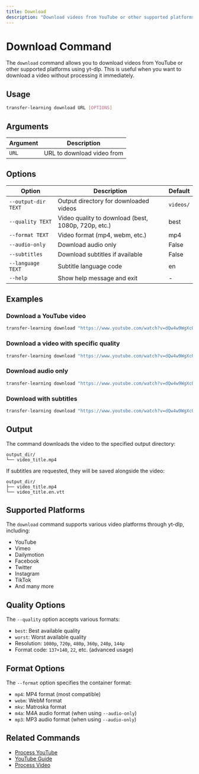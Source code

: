 ```yaml
---
title: Download
description: "Download videos from YouTube or other supported platforms"
---
```


# Download Command

The `download` command allows you to download videos from YouTube or other supported platforms using yt-dlp. This is useful when you want to download a video without processing it immediately.

## Usage

```bash
transfer-learning download URL [OPTIONS]
```

## Arguments

| Argument | Description |
| -------- | ----------- |
| `URL` | URL to download video from |

## Options

| Option | Description | Default |
| ------ | ----------- | ------- |
| `--output-dir TEXT` | Output directory for downloaded videos | `videos/` |
| `--quality TEXT` | Video quality to download (best, 1080p, 720p, etc.) | best |
| `--format TEXT` | Video format (mp4, webm, etc.) | mp4 |
| `--audio-only` | Download audio only | False |
| `--subtitles` | Download subtitles if available | False |
| `--language TEXT` | Subtitle language code | en |
| `--help` | Show help message and exit | - |

## Examples

### Download a YouTube video

```bash
transfer-learning download "https://www.youtube.com/watch?v=dQw4w9WgXcQ"
```

### Download a video with specific quality

```bash
transfer-learning download "https://www.youtube.com/watch?v=dQw4w9WgXcQ" --quality 720p
```

### Download audio only

```bash
transfer-learning download "https://www.youtube.com/watch?v=dQw4w9WgXcQ" --audio-only
```

### Download with subtitles

```bash
transfer-learning download "https://www.youtube.com/watch?v=dQw4w9WgXcQ" --subtitles
```

## Output

The command downloads the video to the specified output directory:

```
output_dir/
└── video_title.mp4
```

If subtitles are requested, they will be saved alongside the video:

```
output_dir/
├── video_title.mp4
└── video_title.en.vtt
```

## Supported Platforms

The `download` command supports various video platforms through yt-dlp, including:

- YouTube
- Vimeo
- Dailymotion
- Facebook
- Twitter
- Instagram
- TikTok
- And many more

## Quality Options

The `--quality` option accepts various formats:

- `best`: Best available quality
- `worst`: Worst available quality
- Resolution: `1080p`, `720p`, `480p`, `360p`, `240p`, `144p`
- Format code: `137+140`, `22`, etc. (advanced usage)

## Format Options

The `--format` option specifies the container format:

- `mp4`: MP4 format (most compatible)
- `webm`: WebM format
- `mkv`: Matroska format
- `m4a`: M4A audio format (when using `--audio-only`)
- `mp3`: MP3 audio format (when using `--audio-only`)

## Related Commands

- [Process YouTube](/cli/process-youtube)
- [YouTube Guide](/cli/youtube-guide)
- [Process Video](/cli/process-video) 